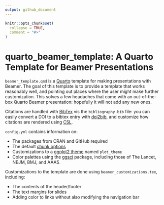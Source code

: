 ```yaml
---
output: github_document
---
```


<!-- README.md is generated from README.Rmd. Please edit that file -->

```r
knitr::opts_chunk$set(
  collapse = TRUE,
  comment = "#>"
)
```

# quarto_beamer_template: A Quarto Template for Beamer Presentations

`beamer_template.qmd` is a [Quarto](https://quarto.org/) template for making presentations with Beamer. The goal of this template is to provide a template that works reasonably well, and pointing out places where the user might make further customization. This solves a few headaches that come with an out-of-the-box Quarto Beamer presentation: hopefully it will not add any new ones.

Citations are handled with [BibTex](https://www.bibtex.org/) vis the `bibliography.bib` file: you can easily convert a DOI to a bibtex entry with [doi2bib](https://www.doi2bib.org/), and customize how citations are rendered using [CSL](https://citationstyles.org/).

`config.yml` contains information on:

  - The packages from CRAN and GitHub required
  - The default [chunk options](https://bookdown.org/yihui/rmarkdown-cookbook/chunk-options.html)
  - Customizations to a [ggplot2 theme](https://ggplot2.tidyverse.org/reference/theme.html) named `plot_theme`
  - Color palettes using the [ggsci](https://cran.r-project.org/web/packages/ggsci/index.html) package, including those of The Lancet, NEJM, BMJ, and AAAS.

Customizations to the template are done using `beamer_customizations.tex`, including:

  - The contents of the header/footer
  - The text margins for slides
  - Adding color to links without also modifying the navigation bar